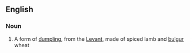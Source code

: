 ==English==

===Noun===
{{wikipedia}}
{{en-noun}}

# A form of [[dumpling]], from the [[Levant]], made of spiced lamb and [[bulgur]] wheat